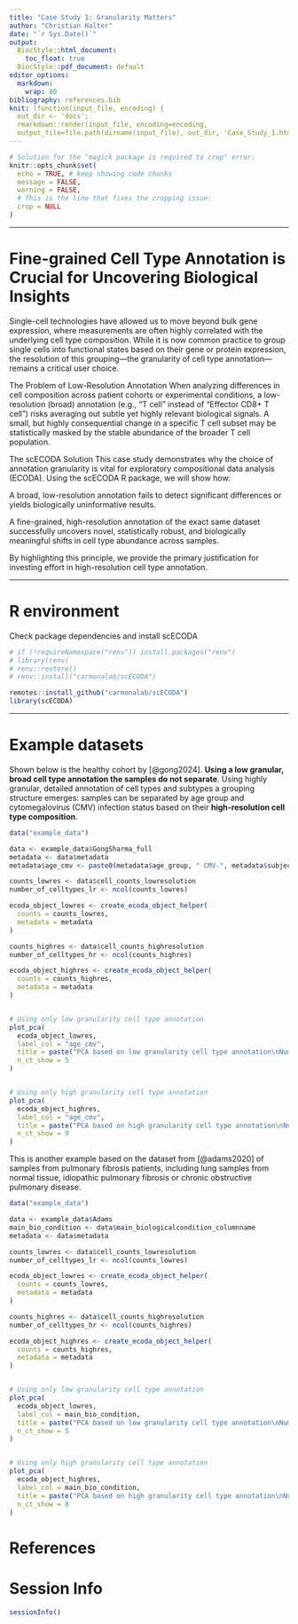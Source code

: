 ```yaml
---
title: "Case Study 1: Granularity Matters"
author: "Christian Halter"
date: "`r Sys.Date()`"
output:
  BiocStyle::html_document:
    toc_float: true
  BiocStyle::pdf_document: default
editor_options: 
  markdown: 
    wrap: 80
bibliography: references.bib
knit: (function(input_file, encoding) {
  out_dir <- 'docs';
  rmarkdown::render(input_file, encoding=encoding,
  output_file=file.path(dirname(input_file), out_dir, 'Case_Study_1.html'))})
---
```


```r
# Solution for the "magick package is required to crop" error:
knitr::opts_chunk$set(
  echo = TRUE, # keep showing code chunks
  message = FALSE, 
  warning = FALSE,
  # This is the line that fixes the cropping issue:
  crop = NULL
)
```

--------------------------------------------------------------------------------

# Fine-grained Cell Type Annotation is Crucial for Uncovering Biological Insights

Single-cell technologies have allowed us to move beyond bulk gene expression,
where measurements are often highly correlated with the underlying cell type
composition. While it is now common practice to group single cells into
functional states based on their gene or protein expression, the resolution of
this grouping—the granularity of cell type annotation—remains a critical user
choice.

The Problem of Low-Resolution Annotation When analyzing differences in cell
composition across patient cohorts or experimental conditions, a low-resolution
(broad) annotation (e.g., "T cell" instead of "Effector CD8+ T cell") risks
averaging out subtle yet highly relevant biological signals. A small, but highly
consequential change in a specific T cell subset may be statistically masked by
the stable abundance of the broader T cell population.

The scECODA Solution This case study demonstrates why the choice of annotation
granularity is vital for exploratory compositional data analysis (ECODA). Using
the scECODA R package, we will show how:

A broad, low-resolution annotation fails to detect significant differences or
yields biologically uninformative results.

A fine-grained, high-resolution annotation of the exact same dataset
successfully uncovers novel, statistically robust, and biologically meaningful
shifts in cell type abundance across samples.

By highlighting this principle, we provide the primary justification for
investing effort in high-resolution cell type annotation.

--------------------------------------------------------------------------------

# R environment

Check package dependencies and install scECODA

```r
# if (!requireNamespace("renv")) install.packages("renv")
# library(renv)
# renv::restore()
# renv::install("carmonalab/scECODA")

remotes::install_github("carmonalab/scECODA")
library(scECODA)
```

--------------------------------------------------------------------------------

# Example datasets

Shown below is the healthy cohort by [@gong2024]. **Using a low granular, broad
cell type annotation the samples do not separate**. Using highly granular,
detailed annotation of cell types and subtypes a grouping structure emerges:
samples can be separated by age group and cytomegalovirus (CMV) infection status
based on their **high-resolution cell type composition**.

```r
data("example_data")

data <- example_data$GongSharma_full
metadata <- data$metadata
metadata$age_cmv <- paste0(metadata$age_group, " CMV-", metadata$subject.cmv)

counts_lowres <- data$cell_counts_lowresolution
number_of_celltypes_lr <- ncol(counts_lowres)

ecoda_object_lowres <- create_ecoda_object_helper(
  counts = counts_lowres,
  metadata = metadata
)

counts_highres <- data$cell_counts_highresolution
number_of_celltypes_hr <- ncol(counts_highres)

ecoda_object_highres <- create_ecoda_object_helper(
  counts = counts_highres,
  metadata = metadata
)


# Using only low granularity cell type annotation
plot_pca(
  ecoda_object_lowres,
  label_col = "age_cmv",
  title = paste("PCA based on low granularity cell type annotation\nNumber of cell types:", number_of_celltypes_lr),
  n_ct_show = 5
)


# Using only high granularity cell type annotation
plot_pca(
  ecoda_object_highres,
  label_col = "age_cmv",
  title = paste("PCA based on high granularity cell type annotation\nNumber of cell types:", number_of_celltypes_hr),
  n_ct_show = 9
)
```

This is another example based on the dataset from [@adams2020] of samples from
pulmonary fibrosis patients, including lung samples from normal tissue,
idiopathic pulmonary fibrosis or chronic obstructive pulmonary disease.

```r
data("example_data")

data <- example_data$Adams
main_bio_condition <- data$main_biologicalcondition_columnname
metadata <- data$metadata

counts_lowres <- data$cell_counts_lowresolution
number_of_celltypes_lr <- ncol(counts_lowres)

ecoda_object_lowres <- create_ecoda_object_helper(
  counts = counts_lowres,
  metadata = metadata
)

counts_highres <- data$cell_counts_highresolution
number_of_celltypes_hr <- ncol(counts_highres)

ecoda_object_highres <- create_ecoda_object_helper(
  counts = counts_highres,
  metadata = metadata
)


# Using only low granularity cell type annotation
plot_pca(
  ecoda_object_lowres,
  label_col = main_bio_condition,
  title = paste("PCA based on low granularity cell type annotation\nNumber of cell types:", number_of_celltypes_lr),
  n_ct_show = 5
)


# Using only high granularity cell type annotation
plot_pca(
  ecoda_object_highres,
  label_col = main_bio_condition,
  title = paste("PCA based on high granularity cell type annotation\nNumber of cell types:", number_of_celltypes_hr),
  n_ct_show = 8
)
```

# References

# Session Info

```r
sessionInfo()
```
